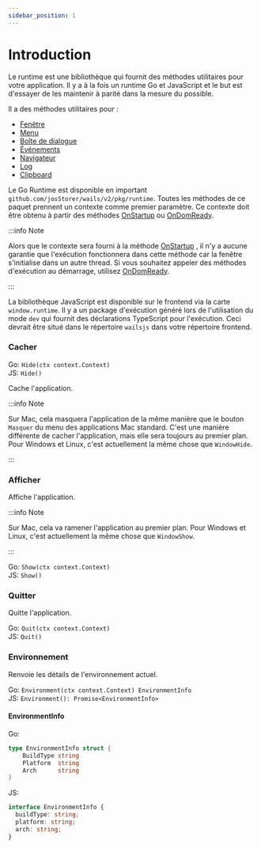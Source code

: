```yaml
---
sidebar_position: 1
---
```


# Introduction

Le runtime est une bibliothèque qui fournit des méthodes utilitaires pour votre application. Il y a à la fois un runtime Go et JavaScript et le but est d'essayer de les maintenir à parité dans la mesure du possible.

Il a des méthodes utilitaires pour :

- [Fenêtre](window.mdx)
- [Menu](menu.mdx)
- [Boîte de dialogue](dialog.mdx)
- [Événements](events.mdx)
- [Navigateur](browser.mdx)
- [Log](log.mdx)
- [Clipboard](clipboard.mdx)

Le Go Runtime est disponible en important `github.com/josStorer/wails/v2/pkg/runtime`. Toutes les méthodes de ce paquet prennent un contexte comme premier paramètre. Ce contexte doit être obtenu à partir des méthodes [OnStartup](../options.mdx#onstartup) ou [OnDomReady](../options.mdx#ondomready).

:::info Note

Alors que le contexte sera fourni à la méthode [OnStartup](../options.mdx#onstartup) , il n'y a aucune garantie que l'exécution fonctionnera dans cette méthode car la fenêtre s'initialise dans un autre thread. Si vous souhaitez appeler des méthodes d'exécution au démarrage, utilisez [OnDomReady](../options.mdx#ondomready).

:::

La bibliothèque JavaScript est disponible sur le frontend via la carte `window.runtime`. Il y a un package d'exécution généré lors de l'utilisation du mode `dev` qui fournit des déclarations TypeScript pour l'exécution. Ceci devrait être situé dans le répertoire `wailsjs` dans votre répertoire frontend.

### Cacher

Go: `Hide(ctx context.Context)`<br/> JS: `Hide()`

Cache l'application.

:::info Note

Sur Mac, cela masquera l'application de la même manière que le bouton `Masquer` du menu des applications Mac standard. C'est une manière différente de cacher l'application, mais elle sera toujours au premier plan. Pour Windows et Linux, c'est actuellement la même chose que `WindowHide`.

:::

### Afficher

Affiche l'application.

:::info Note

Sur Mac, cela va ramener l'application au premier plan. Pour Windows et Linux, c'est actuellement la même chose que `WindowShow`.

:::

Go: `Show(ctx context.Context)`<br/> JS: `Show()`

### Quitter

Quitte l'application.

Go: `Quit(ctx context.Context)`<br/> JS: `Quit()`

### Environnement

Renvoie les détails de l'environnement actuel.

Go: `Environment(ctx context.Context) EnvironmentInfo`<br/> JS: `Environment(): Promise<EnvironmentInfo>`

#### EnvironmentInfo

Go:

```go
type EnvironmentInfo struct {
    BuildType string
    Platform  string
    Arch      string
}
```

JS:

```ts
interface EnvironmentInfo {
  buildType: string;
  platform: string;
  arch: string;
}
```
